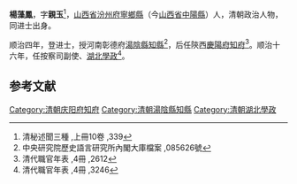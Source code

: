 '''楊藻鳳'''，字'''親玉'''<ref>清秘述聞三種 ,上冊10卷 ,339</ref>，[[山西省|山西省]][[汾州府|汾州府]][[寧鄉縣|寧鄉縣]]（今[[山西省|山西省]][[中陽縣|中陽縣]]）人，清朝政治人物，同进士出身。

顺治四年，登进士，授河南彰德府[[湯陰縣|湯陰縣]][[知縣|知縣]]<ref>中央研究院歷史語言研究所內閣大庫檔案 ,085626號</ref>，后任陝西[[慶陽府|慶陽府]][[知府|知府]]<ref>清代職官年表 ,4冊 ,2612</ref>。顺治十六年，任按察司副使、[[湖北學政|湖北學政]]<ref>清代職官年表 ,4冊 ,3246</ref>。

==参考文献==
{{reflist}}
{{清朝人物小作品}}
{{順治四年丁亥科殿試金榜}}
{{DEFAULTSORT:Yang杨}}
[[Category:清朝庆阳府知府|Category:清朝庆阳府知府]]
[[Category:清朝湯陰縣知縣|Category:清朝湯陰縣知縣]]
[[Category:清朝湖北學政|Category:清朝湖北學政]]